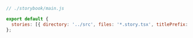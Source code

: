 ```js
// ./storybook/main.js

export default {
  stories: [{ directory: '../src', files: '*.story.tsx', titlePrefix: 'Foo' }],
};
```
